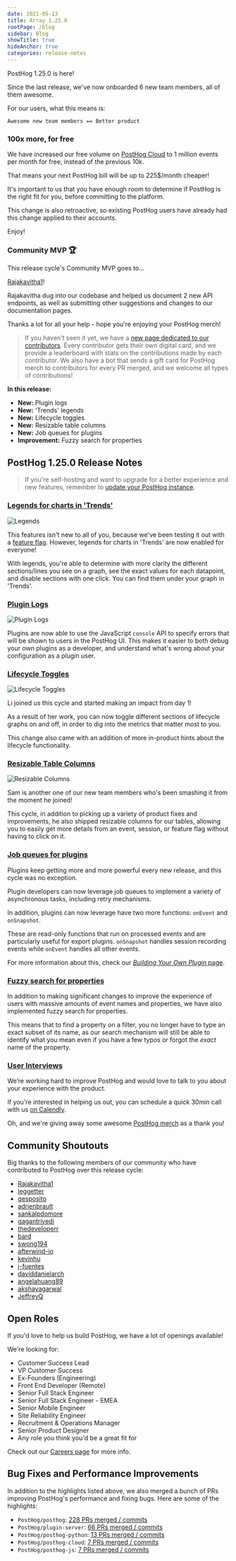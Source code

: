 ```yaml
---
date: 2021-05-13
title: Array 1.25.0
rootPage: /blog
sidebar: Blog
showTitle: true
hideAnchor: true
categories: release-notes
---
```


PostHog 1.25.0 is here! 

Since the last release, we've now onboarded 6 new team members, all of them awesome. 

For our users, what this means is: 

```
Awesome new team members == Better product
```

### 100x more, for free

We have increased our free volume on [PostHog Cloud](app.posthog.com) to 1 million events per month for free, instead of the previous 10k.

That means your next PostHog bill will be up to 225$/month cheaper!
 
It's important to us that you have enough room to determine if PostHog is the right fit for you, before committing to the platform. 

This change is also retroactive, so existing PostHog users have already had this change applied to their accounts. 

Enjoy!

### Community MVP 🏆

This release cycle's Community MVP goes to...

[Rajakavitha1](https://github.com/Rajakavitha1)!

Rajakavitha dug into our codebase and helped us document 2 new API endpoints, as well as submitting other suggestions and changes to our documentation pages. 

Thanks a lot for all your help - hope you're enjoying your PostHog merch!

> If you haven't seen it yet, we have a [new page dedicated to our contributors](/contributors). Every contributor gets their own digital card, and we provide a leaderboard with stats on the contributions made by each contributor. We also have a bot that sends a gift card for PostHog merch to contributors for every PR merged, and we welcome all types of contributions! 

**In this release:**

- **New:** Plugin logs
- **New:** 'Trends' legends
- **New:** Lifecycle toggles
- **New:** Resizable table columns
- **New:** Job queues for plugins
- **Improvement:** Fuzzy search for properties

<ArrayCTA />

## PostHog 1.25.0 Release Notes

> If you're self-hosting and want to upgrade for a better experience and new features, remember to [update your PostHog instance](/docs/configuring-posthog/upgrading-posthog).


### [Legends for charts in 'Trends'](https://github.com/PostHog/posthog/pull/3434)

![Legends](https://posthog-static-files.s3.us-east-2.amazonaws.com/Website-Assets/Array/legends.png)

This features isn't new to all of you, because we've been testing it out with a [feature flag](/docs/tutorials/feature-flags). However, legends for charts in 'Trends' are now enabled for everyone!

With legends, you're able to determine with more clarity the different sections/lines you see on a graph, see the exact values for each datapoint, and disable sections with one click. You can find them under your graph in 'Trends'.

### [Plugin Logs](https://github.com/PostHog/posthog/pull/3482)

![Plugin Logs](https://posthog-static-files.s3.us-east-2.amazonaws.com/Website-Assets/Array/plugin-logs.png)

Plugins are now able to use the JavaScript `console` API to specify errors that will be shown to users in the PostHog UI. This makes it easier to both debug your own plugins as a developer, and understand what's wrong about your configuration as a plugin user.

### [Lifecycle Toggles](https://github.com/PostHog/posthog/pull/3961)

![Lifecycle Toggles](https://posthog-static-files.s3.us-east-2.amazonaws.com/Website-Assets/Array/lifecycle-toggles.png)

Li joined us this cycle and started making an impact from day 1! 

As a result of her work, you can now toggle different sections of lifecycle graphs on and off, in order to dig into the metrics that matter most to you. 

This change also came with an addition of more in-product hints about the lifecycle functionality.

### [Resizable Table Columns](https://github.com/PostHog/posthog/pull/3927)

![Resizable Columns](https://posthog-static-files.s3.us-east-2.amazonaws.com/Website-Assets/Array/resizable-columns.png)

Sam is another one of our new team members who's been smashing it from the moment he joined!

This cycle, in addition to picking up a variety of product fixes and improvements, he also shipped resizable columns for our tables, allowing you to easily get more details from an event, session, or feature flag without having to click on it.

### [Job queues for plugins](https://github.com/PostHog/plugin-server/pull/325)

Plugins keep getting more and more powerful every new release, and this cycle was no exception.

Plugin developers can now leverage job queues to implement a variety of asynchronous tasks, including retry mechanisms. 

In addition, plugins can now leverage have two more functions: `onEvent` and `onSnapshot`.

These are read-only functions that run on processed events and are particularly useful for export plugins. `onSnapshot` handles session recording events while `onEvent` handles all other events.

For more information about this, check our [_Building Your Own Plugin_ page](/docs/plugins/build).

### [Fuzzy search for properties](https://github.com/PostHog/posthog/pull/4091)

In addition to making significant changes to improve the experience of users with massive amounts of event names and properties, we have also implemented fuzzy search for properties.

This means that to find a property on a filter, you no longer have to type an exact subset of its name, as our search mechanism will still be able to identify what you mean even if you have a few typos or forgot the _exact_ name of the property.

### [User Interviews](calendly.com/posthog-feedback)

We’re working hard to improve PostHog and would love to talk to you about your experience with the product.

If you're interested in helping us out, you can schedule a quick 30min call with us [on Calendly](https://calendly.com/posthog-feedback).

Oh, and we're giving away some awesome [PostHog merch](https://merch.posthog.com) as a thank you!

## Community Shoutouts

Big thanks to the following members of our community who have contributed to PostHog over this release cycle:

- [Rajakavitha1](https://github.com/Rajakavitha1)
- [leggetter](https://github.com/leggetter)
- [gesposito](https://github.com/gesposito)
- [adrienbrault](https://github.com/adrienbrault)
- [sankalpdomore](https://github.com/sankalpdomore)
- [gagantrivedi](https://github.com/gagantrivedi)
- [thedeveloperr](https://github.com/thedeveloperr)
- [bard](https://github.com/bard)
- [swong194](https://github.com/swong194)
- [afterwind-io](https://github.com/afterwind-io)
- [kevinhu](https://github.com/kevinhu)
- [j-fuentes](https://github.com/j-fuentes)
- [daviddanielarch](https://github.com/daviddanielarch)
- [angelahuang89](https://github.com/angelahuang89)
- [akshayagarwal](https://github.com/akshayagarwal)
- [JeffreyQ](https://github.com/JeffreyQ)

## Open Roles

If you'd love to help us build PostHog, we have a lot of openings available!

We're looking for:

- Customer Success Lead
- VP Customer Success
- Ex-Founders (Engineering)
- Front End Developer (Remote)
- Senior Full Stack Engineer
- Senior Full Stack Engineer - EMEA
- Senior Mobile Engineer
- Site Reliability Engineer
- Recruitment & Operations Manager
- Senior Product Designer
- Any role you think you'd be a great fit for


Check out our [Careers page](https://posthog.com/careers) for more info.


## Bug Fixes and Performance Improvements

In addition to the highlights listed above, we also merged a bunch of PRs improving PostHog's performance and fixing bugs. Here are some of the highlights:

- `PostHog/posthog`: [228 PRs merged / commits](https://github.com/PostHog/posthog/commits/master)
- `PostHog/plugin-server`: [66 PRs merged / commits](https://github.com/PostHog/plugin-server/commits/master)
- `PostHog/posthog-python`: [13 PRs merged / commits](https://github.com/PostHog/posthog-python/commits/master)
- `PostHog/posthog-cloud`: [7 PRs merged / commits](https://github.com/PostHog/posthog-cloud/commits/master)
- `PostHog/posthog-js`: [7 PRs merged / commits](https://github.com/PostHog/posthog-js/commits/master)


